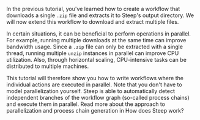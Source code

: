 In the <DocsLink href="#sequential-workflows">previous tutorial</DocsLink>, you've learned how to create a workflow that downloads a single `.zip` file and extracts it to Steep's output directory. We will now extend this workflow to download and extract multiple files.

In certain situations, it can be beneficial to perform operations in parallel. For example, running multiple downloads at the same time can improve bandwidth usage. Since a `.zip` file can only be extracted with a single thread, running multiple `unzip` instances in parallel can improve CPU utilization. Also, through horizontal scaling, CPU-intensive tasks can be distributed to multiple machines.

This tutorial will therefore show you how to write workflows where the individual actions are executed in parallel. Note that you don't have to model parallelization yourself. Steep is able to automatically detect independent branches of the workflow graph (so-called <DocsLink href="#process-chains">process chains</DocsLink>) and execute them in parallel. Read more about the approach to parallelization and process chain generation in <DocsLink href="#how-does-steep-work">How does Steep work?</DocsLink>
